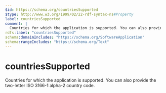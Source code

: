 ```yaml
---
$id: https://schema.org/countriesSupported
$type: http://www.w3.org/1999/02/22-rdf-syntax-ns#Property
label: countriesSupported
comment: |
  Countries for which the application is supported. You can also provide the two-letter ISO 3166-1 alpha-2 country code.
rdfs:label: "countriesSupported"
schema:domainIncludes: "https://schema.org/SoftwareApplication"
schema:rangeIncludes: "https://schema.org/Text"
---
```


# countriesSupported

Countries for which the application is supported. You can also provide the two-letter ISO 3166-1 alpha-2 country code.

